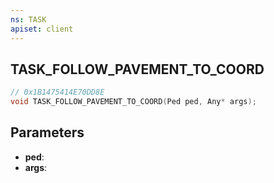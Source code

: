 ```yaml
---
ns: TASK
apiset: client
---
```

## TASK_FOLLOW_PAVEMENT_TO_COORD

```c
// 0x1B1475414E70DD8E
void TASK_FOLLOW_PAVEMENT_TO_COORD(Ped ped, Any* args);
```


## Parameters
* **ped**:
* **args**: